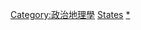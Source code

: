 {{container cat}}

[[Category:政治地理學|Category:政治地理學]]
[[Category:依世紀劃分的建立|States]]
[[Category:各年建立的國家或政權|*]]